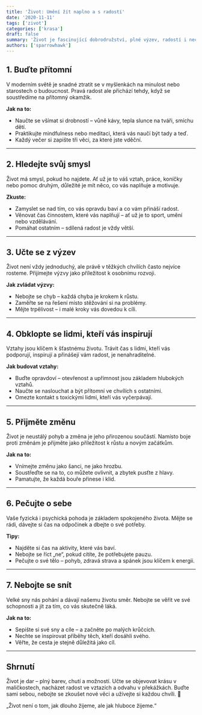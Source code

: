 ```yaml
---
title: 'Život: Umění žít naplno a s radostí'
date: '2020-11-11'
tags: ['zivot']
categories: ['krasa']
draft: false
summary: 'Život je fascinující dobrodružství, plné výzev, radostí i nečekaných okamžiků. Každý den máme šanci objevovat nové věci, zlepšovat sami sebe a užívat si přítomný okamžik. Jak žít naplno a najít smysl i v každodennosti? Přinášíme inspiraci, která vám může pomoci k naplněnému životu.'
authors: ['sparrowhawk']
---
```


## 1. Buďte přítomní  
V moderním světě je snadné ztratit se v myšlenkách na minulost nebo starostech o budoucnost. Pravá radost ale přichází tehdy, když se soustředíme na přítomný okamžik. 

**Jak na to:**
- Naučte se všímat si drobností – vůně kávy, tepla slunce na tváři, smíchu dětí.  
- Praktikujte mindfulness nebo meditaci, která vás naučí být tady a teď.  
- Každý večer si zapište tři věci, za které jste vděční.  

---

## 2. Hledejte svůj smysl  
Život má smysl, pokud ho najdete. Ať už je to váš vztah, práce, koníčky nebo pomoc druhým, důležité je mít něco, co vás naplňuje a motivuje. 

**Zkuste:**
- Zamyslet se nad tím, co vás opravdu baví a co vám přináší radost.  
- Věnovat čas činnostem, které vás naplňují – ať už je to sport, umění nebo vzdělávání.  
- Pomáhat ostatním – sdílená radost je vždy větší.  

---

## 3. Učte se z výzev  
Život není vždy jednoduchý, ale právě v těžkých chvílích často nejvíce rosteme. Přijímejte výzvy jako příležitost k osobnímu rozvoji.

**Jak zvládat výzvy:**
- Nebojte se chyb – každá chyba je krokem k růstu.  
- Zaměřte se na řešení místo stěžování si na problémy.  
- Mějte trpělivost – i malé kroky vás dovedou k cíli.  

---

## 4. Obklopte se lidmi, kteří vás inspirují  
Vztahy jsou klíčem k šťastnému životu. Trávit čas s lidmi, kteří vás podporují, inspirují a přinášejí vám radost, je nenahraditelné.

**Jak budovat vztahy:**
- Buďte opravdoví – otevřenost a upřímnost jsou základem hlubokých vztahů.  
- Naučte se naslouchat a být přítomní ve chvílích s ostatními.  
- Omezte kontakt s toxickými lidmi, kteří vás vyčerpávají.  

---

## 5. Přijměte změnu  
Život je neustálý pohyb a změna je jeho přirozenou součástí. Namísto boje proti změnám je přijměte jako příležitost k růstu a novým začátkům.

**Jak na to:**
- Vnímejte změnu jako šanci, ne jako hrozbu.  
- Soustřeďte se na to, co můžete ovlivnit, a zbytek pusťte z hlavy.  
- Pamatujte, že každá bouře přinese i klid.  

---

## 6. Pečujte o sebe  
Vaše fyzická i psychická pohoda je základem spokojeného života. Mějte se rádi, dávejte si čas na odpočinek a dbejte o své potřeby.

**Tipy:**
- Najděte si čas na aktivity, které vás baví.  
- Nebojte se říct „ne“, pokud cítíte, že potřebujete pauzu.  
- Pečujte o své tělo – pohyb, zdravá strava a spánek jsou klíčem k energii.  

---

## 7. Nebojte se snít  
Velké sny nás pohání a dávají našemu životu směr. Nebojte se věřit ve své schopnosti a jít za tím, co vás skutečně láká.

**Jak na to:**
- Sepište si své sny a cíle – a začněte po malých krůčcích.  
- Nechte se inspirovat příběhy těch, kteří dosáhli svého.  
- Věřte, že cesta je stejně důležitá jako cíl.  

---

## Shrnutí  
Život je dar – plný barev, chutí a možností. Učte se objevovat krásu v maličkostech, nacházet radost ve vztazích a odvahu v překážkách. Buďte sami sebou, nebojte se zkoušet nové věci a užívejte si každou chvíli. 💛

„Život není o tom, jak dlouho žijeme, ale jak hluboce žijeme.“  